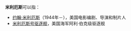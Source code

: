 '''米利厄斯'''可以指：

*[[约翰·米利厄斯|约翰·米利厄斯]]（1944年－），美国电影编剧、导演和制片人
*[[米利厄斯号驱逐舰|米利厄斯号驱逐舰]]，美国海军阿利·伯克级驱逐舰

{{Disambig|Cat=四字消歧义}}